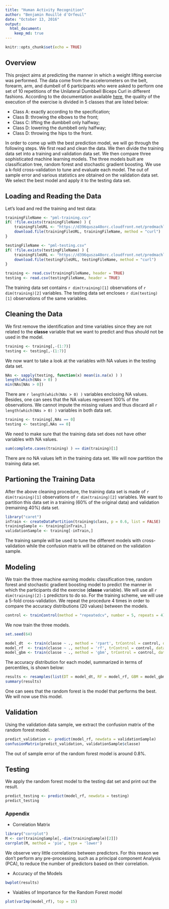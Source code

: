 ```yaml
---
title: "Human Activity Recognition"
author: "Benjamin Rouillé d'Orfeuil"
date: "October 13, 2016"
output: 
  html_document:
    keep_md: true
---
```


```r
knitr::opts_chunk$set(echo = TRUE)
```


## Overview
This project aims at predicting the manner in which a weight lifting exercise was performed. The data come from the accelerometers on the belt, forearm, arm, and dumbell of 6 participants who were asked to perform one set of 10 repetitions of the Unilateral Dumbbell Biceps Curl in different fashions. According to the documentation available [here](http://groupware.les.inf.puc-rio.br/har#ixzz4N0qkUPtC), the quality of the execution of the exercise is divided in 5 classes that are listed below:

* Class A: exactly according to the specification;
* Class B: throwing the elbows to the front;
* Class C: lifting the dumbbell only halfway;
* Class D: lowering the dumbbell only halfway;
* Class D: throwing the hips to the front.

In order to come up with the best prediction model, we will go through the following steps. We first read and clean the data. We then divide the training data set into a training and validation data set. We then compare three sophisticated machine learning models. The three models built are classification tree, random forest and stochastic gradient boosting. We use a k-fold cross-validation to tune and evaluate each model. The out of sample error and various statistics are obtained on the validation data set. We select the best model and apply it to the testing data set.


## Loading and Reading the Data
Let's load and red the training and test data:
```r
trainingFileName <- "pml-training.csv"
if( !file.exists(trainingFileName) ) {
    trainingFileURL <- "https://d396qusza40orc.cloudfront.net/predmachlearn/pml-training.csv"
    download.file(trainingFileURL, trainingFileName, method = "curl")
}

testingFileName <- "pml-testing.csv"
if( !file.exists(testingFileName) ) {
    trainingFileURL <- "https://d396qusza40orc.cloudfront.net/predmachlearn/pml-testing.csv"
    download.file(testingFileURL, testingFileName, method = "curl")
}

training <- read.csv(trainingFileName, header = TRUE)
testing <- read.csv(testingFileName, header = TRUE)
```
The training data set contains `r dim(training)[1]` observations of `r dim(training)[2]` variables. The testing data set encloses `r dim(testing)[1]` observations of the same variables.


## Cleaning the Data
We first remove the identification and time variables since they are not related to the **classe** variable that we want to predict and thus should not be used in the model.
```r
training <- training[,-(1:7)]
testing <- testing[,-(1:7)]
```
We now want to take a look at the variables with NA values in the testing data set.
```r
NAs <- sapply(testing, function(x) mean(is.na(x) ) )
length(which(NAs > 0) ) 
min(NAs[NAs > 0])
```
There are `r length(which(NAs > 0) )` variables enclosing NA values. Besides, one can sees that the NA values represent 100% of the observations. We cannot impute the missing values and thus discard all `r length(which(NAs > 0) )` variables in both data set.
```r
training <- training[,NAs == 0]
testing <- testing[,NAs == 0]
```
We need to make sure that the training data set does not have other variables with NA values.
```r
sum(complete.cases(training) ) == dim(training)[1]
```
There are no NA values left in the training data set. We will now partition the training data set.


## Partioning the Training Data
After the above cleaning procedure, the training data set is made of `r dim(training)[1]` observations of `r dim(training)[2]` variables. We want to partition this data set in a training (60% of the original data) and validation (remaining 40%) data set.
```r
library("caret")
inTrain <- createDataPartition(training$class, p = 0.6, list = FALSE)
trainingSample <- training[inTrain,]
validationSample <- training[-inTrain,]
```
The training sample will be used to tune the different models with cross-validation while the confusion matrix will be obtained on the validation sample.

## Modeling
We train the three machine earning models: classification tree, random forest and stochastic gradient boosting model to predict the manner in which the participants did the exercise (**classe** variable). We will use all `r dim(training)[2]-1` predictors to do so. For the training scheme, we will use a 5-fold cross-validation. We repeat the procedure 4 times in order to compare the accuracy distributions (20 values) between the models.
```r
control <- trainControl(method = "repeatedcv", number = 5, repeats = 4)
```
We now train the three models.
```r
set.seed(64)

model_dt  <- train(classe ~ ., method = 'rpart', trControl = control, data = trainingSample)
model_rf  <- train(classe ~ ., method = 'rf', trControl = control, data = trainingSample, ntree = 200)
model_gbm <- train(classe ~ ., method = 'gbm', trControl = control, data = trainingSample, verbose = FALSE)
```

The accuracy distribution for each model, summarized in terms of percentiles, is shown below:
```r
results <- resamples(list(DT = model_dt, RF = model_rf, GBM = model_gbm, RF = model_rf) )
summary(results)
```
One can sees that the random forest is the model that performs the best. We will now use this model.


## Validation
Using the validation data sample, we extract the confusion matrix of the random forest model.
```r
predict_validation <- predict(model_rf, newdata = validationSample)
confusionMatrix(predict_validation, validationSample$classe)
```
The out of sample error of the random forest model is around 0.8%.


## Testing
We apply the random forest model to the testing dat set and print out the result.
```r
predict_testing <- predict(model_rf, newdata = testing)
predict_testing
```



### Appendix
* Correlation Matrix
```r
library("corrplot")
M <- cor(trainingSample[,-dim(trainingSample)[2]])
corrplot(M, method = 'pie', type = 'lower')
```
We observe very little correlations between predictors. For this reason we don't perform any pre-processing, such as a principal component Analysis (PCA), to reduce the number of predictors based on their correlation.

* Accuracy of the Models
```r
bwplot(results)
```

* Vaiables of Importance for the Random Forest model
```r
plot(varImp(model_rf), top = 15)
```
